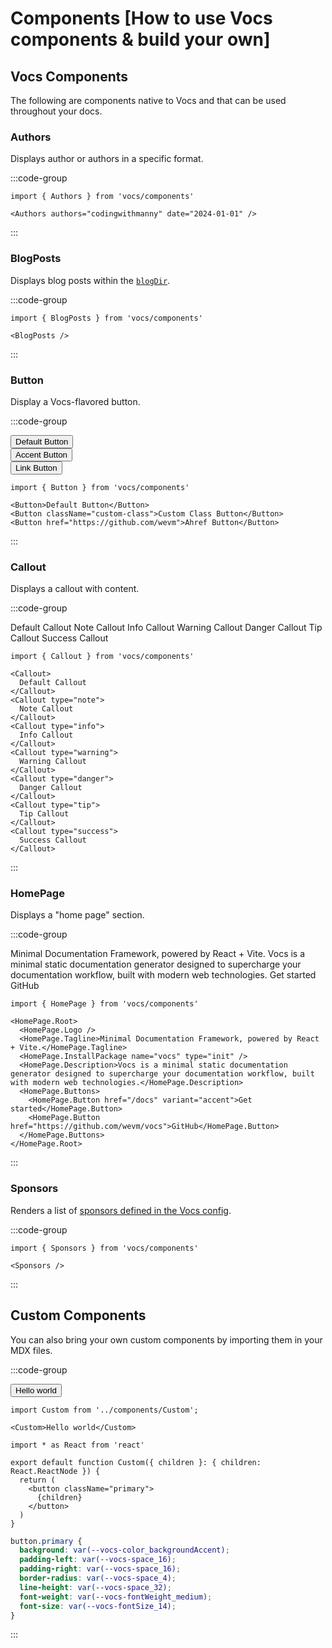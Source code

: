 
# Components [How to use Vocs components & build your own]

## Vocs Components

The following are components native to Vocs and that can be used throughout your docs.

### Authors

Displays author or authors in a specific format.

:::code-group

<div data-title="Preview">
  <Authors authors="codingwithmanny" date="2024-01-01" />
</div>

```mdx [index.mdx]
import { Authors } from 'vocs/components'

<Authors authors="codingwithmanny" date="2024-01-01" />
```
:::

### BlogPosts

Displays blog posts within the [`blogDir`](/docs/api/config#blogdir).

:::code-group

<div data-title="Preview">
  <BlogPosts />
</div>

```mdx [index.mdx]
import { BlogPosts } from 'vocs/components'

<BlogPosts />
```

:::

### Button

Display a Vocs-flavored button.

:::code-group

<div data-title="Preview">
  <div style={{ display: 'flex' }}>
    <Button>Default Button</Button>
    <div style={{ width: 8 }} />
    <Button variant="accent">Accent Button</Button>
    <div style={{ width: 8 }} />
    <Button href="https://github.com/wevm">Link Button</Button>
  </div>
</div>

```mdx [index.mdx]
import { Button } from 'vocs/components'

<Button>Default Button</Button>
<Button className="custom-class">Custom Class Button</Button>
<Button href="https://github.com/wevm">Ahref Button</Button>
```

:::

### Callout

Displays a callout with content.

:::code-group

<div data-title="Preview">
  <div style={{ display: 'flex', flexDirection: 'column', gap: 8 }}>
    <Callout>
      Default Callout
    </Callout>
    <Callout type="note">
      Note Callout
    </Callout>
    <Callout type="info">
      Info Callout
    </Callout>
    <Callout type="warning">
      Warning Callout
    </Callout>
    <Callout type="danger">
      Danger Callout
    </Callout>
    <Callout type="tip">
      Tip Callout
    </Callout>
    <Callout type="success">
      Success Callout
    </Callout>
  </div>
</div>

```mdx [index.mdx]
import { Callout } from 'vocs/components'

<Callout>
  Default Callout
</Callout>
<Callout type="note">
  Note Callout
</Callout>
<Callout type="info">
  Info Callout
</Callout>
<Callout type="warning">
  Warning Callout
</Callout>
<Callout type="danger">
  Danger Callout
</Callout>
<Callout type="tip">
  Tip Callout
</Callout>
<Callout type="success">
  Success Callout
</Callout>
```

:::

### HomePage

Displays a "home page" section.

:::code-group

<div data-title="Preview">
  <HomePage.Root>
    <HomePage.Logo />
    <HomePage.Tagline>Minimal Documentation Framework, powered by React + Vite.</HomePage.Tagline>
    <HomePage.InstallPackage name="vocs" type="init" />
    <HomePage.Description>Vocs is a minimal static documentation generator designed to supercharge your documentation workflow, built with modern web technologies.</HomePage.Description>
    <HomePage.Buttons>
      <HomePage.Button href="/docs" variant="accent">Get started</HomePage.Button>
      <HomePage.Button href="https://github.com/wevm/vocs">GitHub</HomePage.Button>
    </HomePage.Buttons>
  </HomePage.Root>
</div>

```mdx [index.mdx]
import { HomePage } from 'vocs/components'

<HomePage.Root>
  <HomePage.Logo />
  <HomePage.Tagline>Minimal Documentation Framework, powered by React + Vite.</HomePage.Tagline>
  <HomePage.InstallPackage name="vocs" type="init" />
  <HomePage.Description>Vocs is a minimal static documentation generator designed to supercharge your documentation workflow, built with modern web technologies.</HomePage.Description>
  <HomePage.Buttons>
    <HomePage.Button href="/docs" variant="accent">Get started</HomePage.Button>
    <HomePage.Button href="https://github.com/wevm/vocs">GitHub</HomePage.Button>
  </HomePage.Buttons>
</HomePage.Root>
```

:::

### Sponsors

Renders a list of [sponsors defined in the Vocs config](/docs/api/config#sponsors).

:::code-group

<div data-title="Preview">
  <Sponsors />
</div>

```mdx [index.mdx]
import { Sponsors } from 'vocs/components'

<Sponsors />
```

:::

## Custom Components

You can also bring your own custom components by importing them in your MDX files.

:::code-group

<div data-title="Preview">
  <button
    style={{
      background: 'var(--vocs-color_backgroundAccent)',
      paddingLeft: 'var(--vocs-space_16)',
      paddingRight: 'var(--vocs-space_16)',
      borderRadius: 'var(--vocs-space_4)',
      lineHeight: 'var(--vocs-space_32)',
      fontWeight: 'var(--vocs-fontWeight_medium)',
      fontSize: 'var(--vocs-fontSize_14)',
    }}
    type="button"
  >
    Hello world
  </button>
</div>

```mdx [pages/index.mdx]
import Custom from '../components/Custom';

<Custom>Hello world</Custom>
```

```tsx [components/Custom.tsx]
import * as React from 'react'

export default function Custom({ children }: { children: React.ReactNode }) {
  return (
    <button className="primary">
      {children}
    </button>
  )
}
```

```css [styles.css]
button.primary {
  background: var(--vocs-color_backgroundAccent);
  padding-left: var(--vocs-space_16);
  padding-right: var(--vocs-space_16);
  border-radius: var(--vocs-space_4);
  line-height: var(--vocs-space_32);
  font-weight: var(--vocs-fontWeight_medium);
  font-size: var(--vocs-fontSize_14);
}
```

:::

